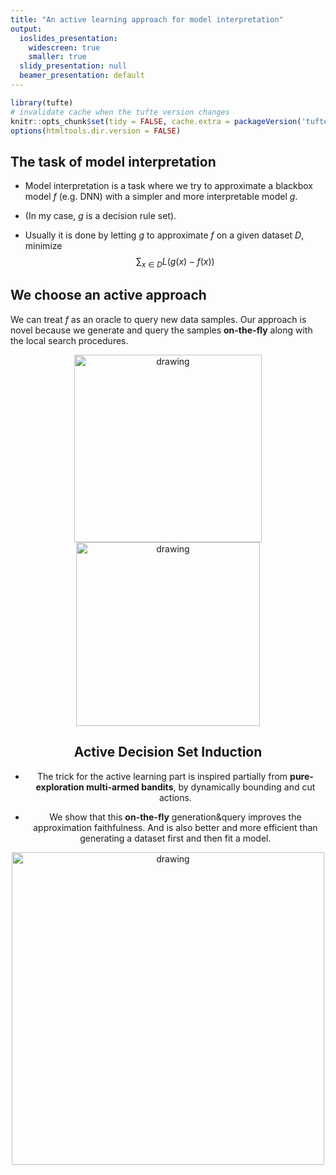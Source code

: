 ```yaml
---
title: "An active learning approach for model interpretation"
output:
  ioslides_presentation:
    widescreen: true
    smaller: true
  slidy_presentation: null
  beamer_presentation: default
---
```


```r
library(tufte)
# invalidate cache when the tufte version changes
knitr::opts_chunk$set(tidy = FALSE, cache.extra = packageVersion('tufte'))
options(htmltools.dir.version = FALSE)
```

## The task of model interpretation

* Model interpretation is a task where we try to approximate a blackbox model $f$ (e.g. DNN) with a simpler and more interpretable model $g$.

* (In my case, $g$ is a decision rule set). 

* Usually it is done by letting $g$ to approximate $f$ on a given dataset $D$, minimize $$ \sum_{x \in D} L\left(g(x) - f(x)\right)$$

## We choose an active approach

We can treat $f$ as an oracle to query new data samples. Our approach is novel because we generate and query the samples **on-the-fly** along with the local search procedures.

<center>
<img src="./assets/usual_approach.png" alt="drawing" width="300"/>
<img src="./assets/our_approach.png" alt="drawing" width="294"/>
<center/>


## Active Decision Set Induction

* The trick for the active learning part is inspired partially from **pure-exploration multi-armed bandits**, by dynamically bounding and cut actions.

* We show that this **on-the-fly** generation&query improves the approximation faithfulness. And is also better and more efficient than generating a dataset first and then fit a model.

<center>
<img src="./assets/step.png" alt="drawing" width="500"/>
<center/>


